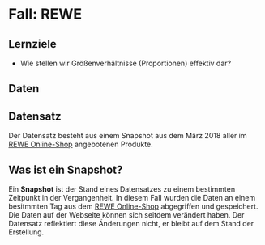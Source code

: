 # Fall: REWE

## Lernziele

-   Wie stellen wir Größenverhältnisse (Proportionen) effektiv dar?

## Daten

## Datensatz

Der Datensatz besteht aus einem Snapshot aus dem März 2018 aller im [REWE Online-Shop](https://shop.rewe.de/) angebotenen Produkte.

::: callout-note
## Was ist ein Snapshot?

Ein **Snapshot** ist der Stand eines Datensatzes zu einem bestimmten Zeitpunkt in der Vergangenheit. In diesem Fall wurden die Daten an einem besitmmten Tag aus dem [REWE Online-Shop](https://shop.rewe.de/) abgegriffen und gespeichert. Die Daten auf der Webseite können sich seitdem verändert haben. Der Datensatz reflektiert diese Änderungen nicht, er bleibt auf dem Stand der Erstellung.
:::
